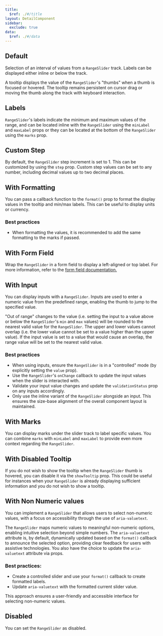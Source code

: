```yaml
---
title:
  $ref: ./#/title
layout: DetailComponent
sidebar:
  exclude: true
data:
  $ref: ./#/data
---
```


<LivePreviewControls>
<LivePreview componentName="range-slider" exampleName="Default">

## Default

Selection of an interval of values from a `RangeSlider` track. Labels can be displayed either inline or below the track.

A tooltip displays the value of the `RangeSlider`'s "thumbs" when a thumb is focused or hovered. The tooltip remains persistent on cursor drag or moving the thumb along the track with keyboard interaction.

</LivePreview>

<LivePreview componentName="range-slider" exampleName="WithLabels">

## Labels

`RangeSlider`'s labels indicate the minimum and maximum values of the range, and can be located inline with the `RangeSlider` using the `minLabel` and `maxLabel` props or they can be located at the bottom of the `RangeSlider` using the `marks` prop.

</LivePreview>

<LivePreview componentName="range-slider" exampleName="WithCustomStep">

## Custom Step

By default, the `RangeSlider` step increment is set to 1. This can be customized by using the `step` prop. Custom step values can be set to any number, including decimal values up to two decimal places.

</LivePreview>

<LivePreview componentName="range-slider" exampleName="WithFormatting">

## With Formatting

You can pass a callback function to the `format()` prop to format the display values in the tooltip and min/max labels. This can be useful to display units or currency.

### Best practices

- When formatting the values, it is recommended to add the same formatting to the marks if passed.

</LivePreview>

<LivePreview componentName="range-slider" exampleName="WithFormField">

## With Form Field

Wrap the `RangeSlider` in a form field to display a left-aligned or top label. For more information, refer to the [form field documentation.](/salt/components/form-field/examples)

</LivePreview>

<LivePreview componentName="range-slider" exampleName="WithInput">

## With Input

You can display inputs with a `RangeSlider`. Inputs are used to enter a numeric value from the predefined range, enabling the thumb to jump to the specified value.

"Out of range" changes to the value (i.e. setting the input to a value above or below the `RangeSlider`'s `min` and `max` values) will be rounded to the nearest valid value for the `RangeSlider`. The upper and lower values cannot overlap (i.e. the lower value cannot be set to a value higher than the upper value). If the input value is set to a value that would cause an overlap, the range value will be set to the nearest valid value.

### Best practices

- When using inputs, ensure the `RangeSlider` is in a "controlled" mode (by explicitly setting the `value` prop).
- Use the `RangeSlider`'s `onChange` callback to update the input values when the slider is interacted with.
- Validate your input value changes and update the `validationStatus` prop on any inputs accordingly.
- Only use the inline variant of the `RangeSlider` alongside an input. This ensures the size-base alignment of the overall component layout is maintained.

</LivePreview>

<LivePreview componentName="range-slider" exampleName="WithMarks">

## With Marks

You can display marks under the slider track to label specific values. You can combine `marks` with `minLabel` and `maxLabel` to provide even more context regarding the `RangeSlider`.

</LivePreview>

<LivePreview componentName="range-slider" exampleName="WithDisabledTooltip">

## With Disabled Tooltip

If you do not wish to show the tooltip when the `RangeSlider` thumb is hovered, you can disable it via the `showTooltip` prop. This could be useful for instances when your `RangeSlider` is already displaying sufficient information and you do not wish to show a tooltip.

</LivePreview>

<LivePreview componentName="range-slider" exampleName="WithNonNumericValues">

## With Non Numeric values

You can implement a `RangeSlider` that allows users to select non-numeric values, with a focus on accessibility through the use of `aria-valuetext`.

The `RangeSlider` maps numeric values to meaningful non-numeric options, enabling intuitive selection beyond simple numbers. The `aria-valuetext` attribute is, by default, dynamically updated based on the `format()` callback to announce the selected option, providing clear feedback for users with assistive technologies. You also have the choice to update the `aria-valuetext` attribute via props.

### Best practices:

- Create a controlled slider and use your `format()` callback to create formatted labels.
- Update `aria-valuetext` with the formatted current slider value.

This approach ensures a user-friendly and accessible interface for selecting non-numeric values.

</LivePreview>

<LivePreview componentName="range-slider" exampleName="Disabled">

## Disabled

You can set the `RangeSlider` as disabled.

</LivePreview>
</LivePreviewControls>

